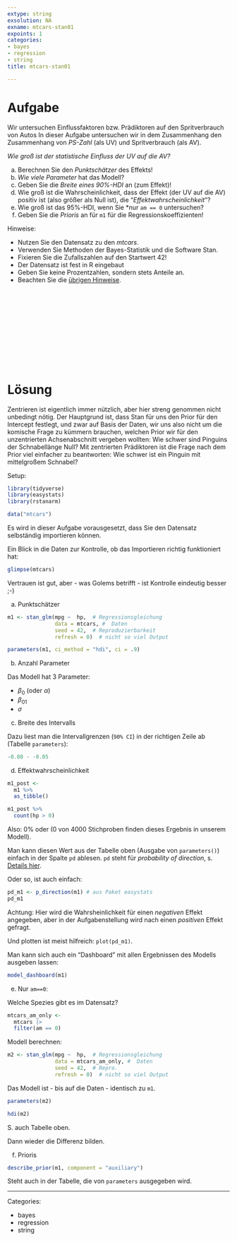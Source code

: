 ```yaml
---
extype: string
exsolution: NA
exname: mtcars-stan01
expoints: 1
categories:
- bayes
- regression
- string
title: mtcars-stan01

---
```






# Aufgabe


Wir untersuchen Einflussfaktoren bzw. Prädiktoren auf den Spritverbrauch von Autos
In dieser Aufgabe untersuchen wir in dem Zusammenhang den Zusammenhang von *PS-Zahl* (als UV) und Spritverbrauch (als AV).


*Wie groß ist der statistische Einfluss der UV auf die AV?*

a) Berechnen Sie den *Punktschätzer* des Effekts!
b) *Wie viele Parameter* hat das Modell?
c) Geben Sie die *Breite eines 90%-HDI* an (zum Effekt)!
d) Wie groß ist die Wahrscheinlichkeit, dass der Effekt (der UV auf die AV) positiv ist (also größer als Null ist), die "*Effektwahrscheinlichkeit*"?
e) Wie groß ist das 95%-HDI, wenn Sie *nur `am == 0` untersuchen?
f) Geben Sie die *Prioris* an für `m1` für die Regressionskoeffizienten!


Hinweise:

- Nutzen Sie den Datensatz zu den *mtcars*.
- Verwenden Sie Methoden der Bayes-Statistik und die Software Stan.
- Fixieren Sie die Zufallszahlen auf den Startwert 42!
- Der Datensatz ist fest in R eingebaut
- Geben Sie keine Prozentzahlen, sondern stets Anteile an.
- Beachten Sie die [übrigen Hinweise](https://datenwerk.netlify.app/hinweise).





</br>
</br>
</br>
</br>
</br>
</br>
</br>
</br>
</br>
</br>

# Lösung

Zentrieren ist eigentlich immer nützlich,
aber hier streng genommen nicht unbedingt nötig.
Der Hauptgrund ist, dass Stan für uns den Prior für den Intercept festlegt,
und zwar auf Basis der Daten,
wir uns also nicht um die komische Frage zu kümmern brauchen,
welchen Prior wir für den unzentrierten Achsenabschnitt vergeben wollten:
Wie schwer sind Pinguins der Schnabellänge Null?
Mit zentrierten Prädiktoren ist die Frage nach dem Prior viel einfacher zu beantworten:
Wie schwer ist ein Pinguin mit mittelgroßem Schnabel?

Setup:

```r
library(tidyverse)
library(easystats)
library(rstanarm)

data("mtcars")
```


Es wird in dieser Aufgabe vorausgesetzt,
dass Sie den Datensatz selbständig importieren können.




Ein Blick in die Daten zur Kontrolle,
ob das Importieren richtig funktioniert hat:

```r
glimpse(mtcars)
```


Vertrauen ist gut, aber - was Golems betrifft - ist Kontrolle eindeutig besser ;-)




a) Punktschätzer


```r
m1 <- stan_glm(mpg ~  hp,  # Regressionsgleichung
               data = mtcars, #  Daten
               seed = 42,  # Reproduzierbarkeit
               refresh = 0)  # nicht so viel Output
```


```r
parameters(m1, ci_method = "hdi", ci = .9)
```


b) Anzahl Parameter

Das Modell hat 3 Parameter:

- $\beta_0$ (oder $\alpha$)
- $\beta_01$
- $\sigma$


c) Breite des Intervalls

Dazu liest man die Intervallgrenzen (`90% CI`) in der richtigen Zeile ab (Tabelle `parameters`):

```r
-0.08 - -0.05
```




d) Effektwahrscheinlichkeit



```r
m1_post <-
  m1 %>% 
  as_tibble()

m1_post %>% 
  count(hp > 0)
```

Also: 0% oder  (0 von 4000 Stichproben finden dieses Ergebnis in unserem Modell). 

Man kann diesen Wert aus der Tabelle oben (Ausgabe von `parameters()`) einfach in der Spalte `pd` ablesen.
`pd` steht für *probability of direction*, s. [Details hier](https://easystats.github.io/blog/posts/bayestestr_pd/).


Oder so, ist auch einfach:


```r
pd_m1 <- p_direction(m1) # aus Paket easystats
pd_m1
```

Achtung: Hier wird die Wahrsheinlichkeit für einen *negativen* Effekt angegeben, aber in der Aufgabenstellung wird nach einen *positiven* Effekt gefragt.

Und plotten ist meist hilfreich: `plot(pd_m1)`.

Man kann sich auch ein "Dashboard" mit allen Ergebnissen des Modells ausgeben lassen:

```r
model_dashboard(m1)
```



e) Nur `am==0`:

Welche Spezies gibt es im Datensatz?

```r
mtcars_am_only <-
  mtcars |> 
  filter(am == 0)
```




Modell berechnen:

```r
m2 <- stan_glm(mpg ~  hp,  # Regressionsgleichung
               data = mtcars_am_only, #  Daten
               seed = 42,  # Repro.
               refresh = 0)  # nicht so viel Output
```

Das Modell ist - bis auf die Daten - identisch zu `m1`.

```r
parameters(m2)
```


```r
hdi(m2)
```

S. auch Tabelle oben.

Dann wieder die Differenz bilden.


f) Prioris

```r
describe_prior(m1, component = "auxiliary")
```

Steht auch in der Tabelle,
die von `parameters` ausgegeben wird.



---

Categories: 

- bayes
- regression
- string

